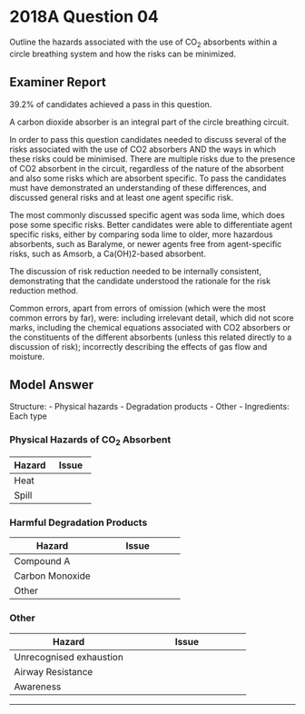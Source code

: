 # 2018A Question 04 

Outline the hazards associated with the use of CO~2~ absorbents within a circle breathing system and how the risks can be minimized.


## Examiner Report

39.2% of candidates achieved a pass in this question.


A carbon dioxide absorber is an integral part of the circle breathing circuit.


In order to pass this question candidates needed to discuss several of the risks associated with the use of CO2 absorbers AND the ways in which these risks could be minimised. There are multiple risks due to the presence of CO2 absorbent in the circuit, regardless of the nature of the absorbent and also some risks which are absorbent specific. To pass the candidates must have demonstrated an understanding of these differences, and discussed general risks and at least one agent specific risk.


The most commonly discussed specific agent was soda lime, which does pose some specific risks. Better candidates were able to differentiate agent specific risks, either by comparing soda lime to older, more hazardous absorbents, such as Baralyme, or newer agents free from agent-specific risks, such as Amsorb, a Ca(OH)2-based absorbent.


The discussion of risk reduction needed to be internally consistent, demonstrating that the candidate understood the rationale for the risk reduction method.


Common errors, apart from errors of omission (which were the most common errors by far), were: including irrelevant detail, which did not score marks, including the chemical equations associated with CO2 absorbers or the constituents of the different absorbents (unless this related directly to a discussion of risk); incorrectly describing the effects of gas flow and moisture.


## Model Answer

Structure:
- Physical hazards
- Degradation products
- Other
- Ingredients: Each type


### Physical Hazards of CO~2~ Absorbent


|Hazard|Issue|Solution|
| -- | -- |
|Heat|<p>- Worst with baralyme + sevo (150°C)</p><p>- Risk of burns, fires, explosions</p>|<p>- Use a well sealed well-insulated canister. Change when depleted.</p><p>- Turn off when not in use. Change regularly, after excessive use, or if in doubt.</p>|
|Spill|<p>- Risk of injury to lungs, skin, eyes</p>|<p>- Fix: Use a well sealed canister, careful not to spill.</p>|


### Harmful Degradation Products


|Hazard|Issue|Solution|
| -- | -- |
|Compound A|<p>- Reaction sevo + absorbent</p><p>- Baralyme>Sodalime>>Amsorb and Litholime)</p><p>- More likely if high sevo%, low fresh gas flow rate, high temp, fresh absorbent</p><p>- Nephrotoxic in rats at 150-200ppm</p>|<p>- Fix: Don’t use baralyme</p><p>- Fix: Use FGFR>2L/min; limit sevo to 2MAC-hours if FGF 1-2L/min</p>|
|Carbon Monoxide|<p>- Reaction absorbent + CHF2 (difluormethyl) moiety in volatile</p><p>- Isoflurane/enflurane > desflurane >> other</p><p>- More in baralyme > sodalime</p><p>- More if absorbent hot and dry (e.g. Left on over weekend)</p><p>- HbCO can rise to 35%. Binds to Hb with 250x higher affinity than O~2~.</p>|<p>- Avoid baralyme; avoid continuous use without break</p><p>- Fix: Ensure machine turned off after use; check CO~2~ canister before use; replace if in doubt</p><p>- Fix: Use sevo</p>|
|Other|<p>- Formaldehyde</p><p>- Methanol</p>||


### Other


|Hazard|Issue|Solution|
| -- | -- |
|Unrecognised exhaustion|<p>- When near depleted, lime colour can change back to “fresh” if left unused</p><p>- Unused OH- ions in the core migrate to the surface.</p>|<p>- Check before each case</p><p>- Use capnography in every GA</p>|
|Airway Resistance|<p>- 4-8 mesh optimal for balance between ↓ airway resistance and ↑ surface area</p><p>- Risk of breathstacking in children</p>|<p>- Use a Mapleson circuit instead</p>|
|Awareness|<p>- Risk if canister changed during anaesthesia</p>|<p>- Change between cases if possible</p><p>- Administer IV anaesthetic temporarily</p>|


--- 

